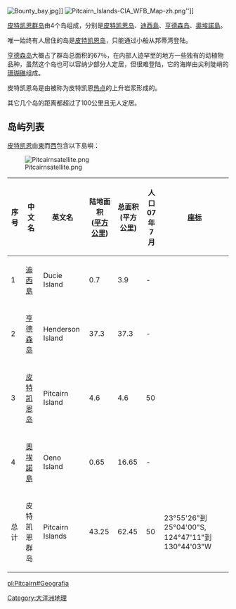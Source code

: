 [[File:Bounty_bay.jpg|thumb]]]]
[[File:Pitcairn_Islands-CIA_WFB_Map-zh.png|thumb]]'']]

[[皮特凯恩群岛|皮特凯恩群岛]]由4个岛组成，分别是[[皮特凯恩岛|皮特凯恩岛]]、[[迪西島|迪西島]]、[[亨德森岛|亨德森岛]]、[[奧埃諾島|奧埃諾島]]。

唯一始终有人居住的岛是[[皮特凯恩岛|皮特凯恩岛]]，只能通过小船从邦蒂湾登陆。

[[亨德森岛|亨德森岛]]大概占了群岛总面积的67％，在内部人迹罕至的地方一些独有的动植物品种，虽然这个岛也可以容纳少部分人定居，但很难登陆，它的海岸由尖利陡峭的[[珊瑚礁|珊瑚礁]]组成。

皮特凯恩岛是由被称为皮特凯恩[[热点|热点]]的上升岩浆形成的。

其它几个岛的距离都超过了100公里且无人定居。

== 岛屿列表 ==

[[皮特凯恩|皮特凯恩]]由[[東|東]]而[[西|西]]包含以下島嶼：

[[File:Pitcairnsatellite.png|thumb]]
{|class="wikitable"
!序号!!中文名!!英文名!!陆地面积<br />([[平方公里|平方公里]])!!总面积<br>(平方公里)!!人口<br>07年7月!![[座标|座标]]
|-
|1||[[迪西島|迪西島]]||Ducie Island||0.7||3.9||-||{{coord|24|40|09|S|124|47|11|W|}}
|-
|2||[[亨德森岛|亨德森岛]]||Henderson Island||37.3||37.3||-||{{coord|24|22|01|S|128|18|57|W|}}
|-
|3||[[皮特凯恩岛|皮特凯恩岛]]||Pitcairn Island||4.6||4.6||50||{{coord|25|04|00|S|130|06|00|W|}}
|-
|4||[[奧埃諾島|奧埃諾島]]||Oeno Island||0.65||16.65||-||{{coord|23|55|26|S|130|44|03|W|}}
|-
|总计||皮特凯恩群岛||Pitcairn Islands||43.25||62.45||50||23°55'26"到25°04'00"S,
124°47'11"到130°44'03"W
|}

{{大洋洲题目|地理}}

[[Category:大洋洲地理|Category:大洋洲地理]]

[[pl:Pitcairn#Geografia|pl:Pitcairn#Geografia]]